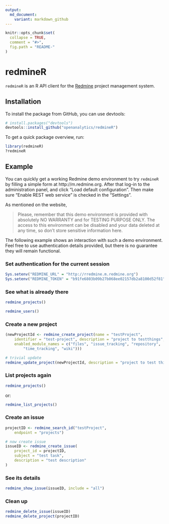 ```yaml
---
output:
  md_document:
    variant: markdown_github
---
```


<!-- README.md is generated from README.Rmd. Please edit that file -->

```r
knitr::opts_chunk$set(
  collapse = TRUE,
  comment = "#>",
  fig.path = "README-"
)
```

# redmineR

`redmineR` is an R API client for the [Redmine](http://www.redmine.org) project
management system.

## Installation

To install the package from GitHub, you can use devtools:

```r
# install.packages("devtools")
devtools::install_github("openanalytics/redmineR")
```

To get a quick package overview, run:
```r
library(redmineR)
?redmineR
```

## Example

You can quickly get a working Redmine demo environment to try `redmineR`
by filling a simple form at http://m.redmine.org.
After that log-in to the administration panel, and click "Load default
configuration". Then make sure "Enable REST web service" is checked in the
"Settings".

As mentioned on the website,

> Please, remember that this demo environment is provided with absolutely NO
WARRANTY and for TESTING PURPOSE ONLY. The access to this environment can be
disabled and your data deleted at any time, so don't store sensitive information
here. 

The following example shows an interaction with such a demo environment.
Feel free to use authentication details provided, but there is no guarantee they
will remain functional.

### Set authentication for the current session  

```r
Sys.setenv("REDMINE_URL" = "http://rredmine.m.redmine.org")
Sys.setenv("REDMINE_TOKEN" = "b91fe6803b09b27b068ee02157db2a8100d52f81")
```

### See what is already there
```r
redmine_projects()

redmine_users()
```

### Create a new project
```r
(newProjectId <- redmine_create_project(name = "testProject",
    identifier = "test-project", description = "project to testthings",
    enabled_module_names = c("files", "issue_tracking", "repository", 
        "time_tracking", "wiki")))

# trivial update
redmine_update_project(newProjectId, description = "project to test things")
```

### List projects again
```r
redmine_projects()
```

or:
```r
redmine_list_projects()
```

### Create an issue
```r
projectID <- redmine_search_id("testProject", 
    endpoint = "projects")

# now create issue
issueID <- redmine_create_issue(
    project_id = projectID, 
    subject = "test task", 
    description = "test description"
)
```

### See its details
```r
redmine_show_issue(issueID, include = "all")
```

### Clean up
```r
redmine_delete_issue(issueID)
redmine_delete_project(projectID)
```
